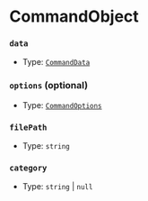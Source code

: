 # CommandObject

### `data`

-   Type: [`CommandData`](/typedef/CommandData)

### `options` (optional)

-   Type: [`CommandOptions`](/typedef/CommandOptions)

### `filePath`

-   Type: `string`

### `category`

-   Type: `string` | `null`
